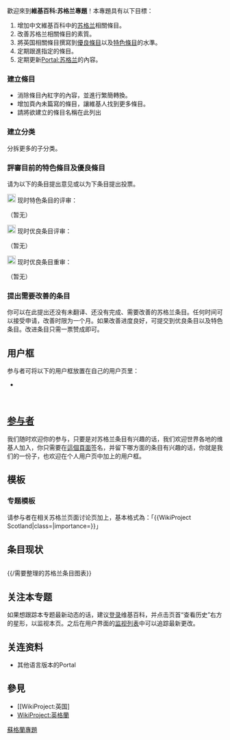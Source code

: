 {{维基专题状态|active}}
{{Infobox
| above = '''維基苏格兰專題'''<br />'''''{{lang|en|WikiProject_Scotland}}'''''
| image = [[File:Scotland_(Location)_Named_(HR).png|200px]]
| abovestyle = font-size:120%;
| headerstyle = background: gray;
| labelstyle = background: #D4D4D4;
| header1 = 宗旨
| data2 = 提升及彙整維基百科中苏格兰的相關文章
| header3 = 專題基本大綱
| data4 = [[WikiProject:苏格兰|專題首頁]] – [[WikiProject:蘇格蘭/成員|成員]] – [[WikiProject:苏格兰/條目請求|條目請求]] – [[WikiProject:苏格兰/評級|質量評級]]
| header5 = 專題其他資訊
| label6 = 專題{{nowrap|模版}}
| data6 = [[Template:WikiProject_Scotland|專題模版]]
| label7 = 相關文章
| data7 = [待撰]
| header8 = 文章統計
| data9 = [待撰]
| belowstyle = background: #D4D4D4;
| below = {{Flagicon|UK}} [[Portal:苏格兰|英國主題首頁]]
}}
{{shortcut|PJ:SCOTLAND}}
歡迎來到'''維基百科:苏格兰專題'''！本專題具有以下目標：

#增加中文維基百科中的[[苏格兰|苏格兰]]相關條目。
#改善苏格兰相關條目的素質。
#將英国相關條目撰寫到[[Wikipedia:优良条目|優良條目]]以及[[Wikipedia:典范条目|特色條目]]的水準。
#定期跟進指定的條目。
#定期更新[[Portal:苏格兰|Portal:苏格兰]]的內容。

===建立條目===
*消除條目內紅字的內容，並進行繁簡轉換。
*增加頁內未篇寫的條目，讓維基人找到更多條目。
*請將欲建立的條目名稱在此列出

===建立分类===
::{{category tree all|苏格兰|depth=1}}
分拆更多的子分类。

===評審目前的特色條目及優良條目===
请为以下的条目提出意见或以为下条目提出投票。

;[[File:Cscr-featured.svg|20px]] 现时特色条目的评审：
（暂无）

;[[File:Symbol_support_vote.svg|20px]] 现时优良条目评审：
（暂无）

;[[File:Symbol_unsupport_vote.svg|20px]] 现时优良条目重审：
（暂无）

===提出需要改善的条目===
你可以在此提出还没有未翻译、还没有完成、需要改善的苏格兰条目。任何时间可以接受申请，改善时限为一个月。如果改善进度良好，可提交到优良条目以及特色条目。改进条目只需一票赞成即可。


==用户框==
参与者可将以下的用户框放置在自己的用户页里：
* {{tl|User 苏格兰专题}}
{{User 苏格兰专题|nocat=yes}}
<br style="clear:both;">

==[[:Category:参与苏格兰专题的维基人|参与者]]==
我们随时欢迎你的参与，只要是对苏格兰条目有兴趣的话，我们欢迎世界各地的维基人加入，你只需要在[[WikiProject:蘇格蘭/成員|這個頁面]]签名，并留下哪方面的条目有兴趣的话，你就是我们的一份子，也欢迎在个人用户页中加上{{tl|User 苏格兰專題}}的用户框。
{{HideH
|Head = 維基蘇格蘭專題成員列表
|FrameStyle = width: 600px; border: 1px solid #D4D4D4; padding: 5px;
|HeadStyle = background: #E6C3C3;
|ContentStyle = 
}}
{{Wikipedia:蘇格蘭專題/成員}}
{{HideF}}

== 模板 ==
=== 专题模板 ===
请参与者在相关苏格兰页面讨论页加上{{tl|Template:WikiProject Scotland}}，基本格式為：「<nowiki>{{WikiProject Scotland|class=|importance=}}</nowiki>」

==条目现状==
<div style="font-size: 90%; -webkit-column-count:2; -moz-column-count:2; column-count:2">
{{ArticleAlertbotSubscription|sub=条目状态通告}}
</div>
{{Articles by Quality|topic=苏格兰|project=苏格兰|format=toc}}
{{Articles by Importance|topic=苏格兰|project=苏格兰|format=toc}}
{{/需要整理的苏格兰条目图表}}

==关注本专题==
如果想跟踪本专题最新动态的话，建议[[Help:登录|登录]]维基百科，并点击页首“查看历史”右方的星形，以监视本页。之后在用户界面的[[Help:监视列表|监视列表]]中可以追踪最新更改。

==关连资料==
*其他语言版本的Portal

== 參見 ==
*[[WikiProject:英国]
*[[WikiProject:英格蘭|WikiProject:英格蘭]]

{{WikiProject Footer}}
[[Category:蘇格蘭專題|]]